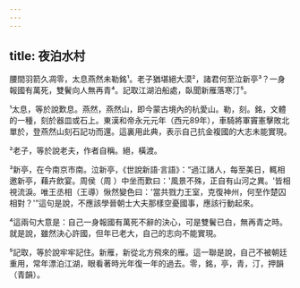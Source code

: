 ```yaml
---
---
---
```

title: 夜泊水村
---



腰間羽箭久凋零，太息燕然未勒銘¹。老子猶堪絕大漠²，諸君何至泣新亭³？一身報國有萬死，雙鬢向人無再青⁴。記取江湖泊船處，臥聞新雁落寒汀⁵。

¹太息，等於說歎息。燕然，燕然山，即今蒙古境內的杭愛山。勒，刻。銘，文體的一種，刻於器皿或石上。東漢和帝永元元年（西元89年），車騎將軍竇憲擊敗北單於，登燕然山刻石記功而還。這裏用此典，表示自己抗金複國的大志未能實現。

²老子，等於說老夫，作者自稱。絕，橫渡。

³新亭，在今南京市南。泣新亭，《世說新語·言語》：“過江諸人，每至美日，輒相邀新亭，藉卉飲宴。周侯（周 ）中坐而歎曰：'風景不殊，正自有山河之異。'皆相視流淚。唯王丞相（王導）愀然變色曰：'當共戮力王室，克復神州，何至作楚囚相對？'”這句是說，不應該學晉朝士大夫那樣空憂國事，應該行動起來。

⁴這兩句大意是：自己一身報國有萬死不辭的決心，可是雙鬢已白，無再青之時。就是說，雖然決心許國，但年已老大，自己的志向不能實現。

⁵記取，等於說牢牢記住。新雁，新從北方飛來的雁。這一聯是說，自己不被朝廷重用，常年漂泊江湖，眼看著時光年復一年的過去。零，銘，亭，青，汀，押韻（青韻）。